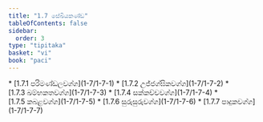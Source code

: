 ```yaml
---
title: "1.7 සේඛියකණ්ඩ"
tableOfContents: false
sidebar:
  order: 3
type: "tipitaka"
basket: "vi"
book: "paci"
---
```



<DynamicBreadcrumb />



<TableOfContents book="paci" section="1.7">
* [1.7.1 පරිමණ්ඩලවග්ග](1-7/1-7-1)
* [1.7.2 උජ්ජග්ඝිකවග්ග](1-7/1-7-2)
* [1.7.3 ඛම්භකතවග්ග](1-7/1-7-3)
* [1.7.4 සක්කච්චවග්ග](1-7/1-7-4)
* [1.7.5 කබළවග්ග](1-7/1-7-5)
* [1.7.6 සුරුසුරුවග්ග](1-7/1-7-6)
* [1.7.7 පාදුකවග්ග](1-7/1-7-7)
</TableOfContents>